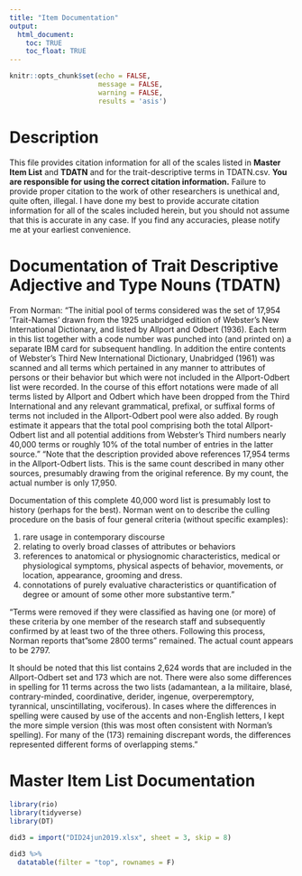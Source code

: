 ```yaml
---
title: "Item Documentation"
output: 
  html_document:
    toc: TRUE
    toc_float: TRUE
---
```


```r
knitr::opts_chunk$set(echo = FALSE, 
                      message = FALSE, 
                      warning = FALSE,
                      results = 'asis')
```

# Description

This file provides citation information for all of the scales listed in **Master Item List** and **TDATN** and for the trait-descriptive terms in TDATN.csv. **You are responsible for using the correct citation information.** Failure to provide proper citation to the work of other researchers is unethical and, quite often, illegal. I have done my best to provide accurate citation information for all of the scales included herein, but you should not assume that this is accurate in any case. If you find any accuracies, please notify me at your earliest convenience.

# Documentation of Trait Descriptive Adjective and Type Nouns (TDATN)

From Norman: "The initial pool of terms considered was the set of 17,954 'Trait-Names' drawn from the 1925 unabridged edition of Webster's New International Dictionary, and listed by Allport and Odbert (1936). Each term in this list together with a code number was punched into (and printed on) a separate IBM card for subsequent handling. In addition the entire contents of Webster's Third New International Dictionary, Unabridged (1961) was scanned and all terms which pertained in any manner to attributes of persons or their behavior but which were not included in the Allport-Odbert list were recorded. In the course of this effort notations were made of all terms listed by Allport and Odbert which have been dropped from the Third International and any relevant grammatical, prefixal, or suffixal forms of terms not included in the Allport-Odbert pool were also added. By rough estimate it appears that the total pool comprising both the total Allport-Odbert list and all potential additions from Webster's Third numbers nearly 40,000 terms or roughly 10% of the total number of entries in the latter source."
"Note that the description provided above references 17,954 terms in the Allport-Odbert lists. This is the same count described in many other sources, presumably drawing from the original reference. By my count, the actual number is only 17,950.

Documentation of this complete 40,000 word list is presumably lost to history (perhaps for the best). Norman went on to describe the culling procedure on the basis of four general criteria (without specific examples):

  1. rare usage in contemporary discourse
  2. relating to overly broad classes of attributes or behaviors
  3. references to anatomical or physiognomic characteristics, medical or physiological symptoms, physical aspects of behavior, movements, or location, appearance, grooming and dress.
  4. connotations of purely evaluative characteristics or quantification of degree or amount of some other more substantive term."

"Terms were removed if they were classified as having one (or more) of these criteria by one member of the research staff and subsequently confirmed by at least two of the three others. Following this process, Norman reports that "some 2800 terms" remained. The actual count appears to be 2797.

It should be noted that this list contains 2,624 words that are included in the Allport-Odbert set and 173 which are not. There were also some differences in spelling for 11 terms across the two lists (adamantean, a la militaire, blasé, contrary-minded, coordinative, derider, ingenue, overperemptory, tyrannical, unscintillating, vociferous). In cases where the differences in spelling were caused by use of the accents and non-English letters, I kept the more simple version (this was most often consistent with Norman's spelling). For many of the (173) remaining discrepant words, the differences represented different forms of overlapping stems."

# Master Item List Documentation

```r
library(rio)
library(tidyverse)
library(DT)

did3 = import("DID24jun2019.xlsx", sheet = 3, skip = 8)

did3 %>%
  datatable(filter = "top", rownames = F)
```

